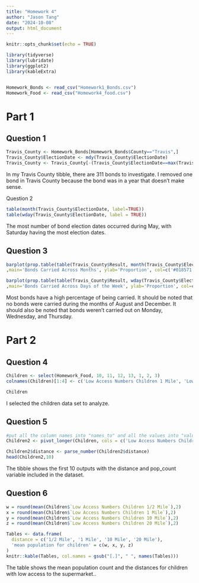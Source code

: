---
title: "Homework 4"
author: "Jason Tang"
date: "2024-10-08"
output: html_document
---

```{r setup, include=FALSE}
knitr::opts_chunk$set(echo = TRUE)
```

```{r, include=FALSE}
library(tidyverse)
library(lubridate)
library(ggplot2)
library(kableExtra)


Homework_Bonds <- read_csv("Homework1_Bonds.csv")
Homework_Food <- read_csv("Homework4_food.csv")
```

# Part 1

## Question 1
```{r}
Travis_County <- Homework_Bonds[Homework_Bonds$County=="Travis",]
Travis_County$ElectionDate <- mdy(Travis_County$ElectionDate)
Travis_County <- Travis_County[-(Travis_County$ElectionDate==max(Travis_County$ElectionDate)),]
```
In my Travis County tibble, there are 311 bonds to investigate. I removed one bond in Travis County because the bond was in a year that doesn't make sense.

Question 2
```{r}
table(month(Travis_County$ElectionDate, label=TRUE))
table(wday(Travis_County$ElectionDate, label = TRUE))
```
The most number of bond election dates occurred during May, with Saturday having the most election dates.

## Question 3
```{r}
barplot(prop.table(table(Travis_County$Result, month(Travis_County$ElectionDate, label=TRUE)),2)
,main='Bonds Carried Across Months', ylab='Proportion', col=c('#018571', '#b2abd2'), xlab='Months')

barplot(prop.table(table(Travis_County$Result, wday(Travis_County$ElectionDate, label = TRUE)),2)
,main='Bonds Carried Across Days of the Week', ylab='Proportion', col=c('#018571', '#b2abd2'), xlab='Day of the Week')
```

Most bonds have a high percentage of being carried. It should be noted that no bonds were carried during the months of August and December. It should also be noted that bonds weren't carried out on Monday, Wednesday, and Thursday.


# Part 2

## Question 4
```{r}
Children <- select(Homework_Food, 10, 11, 12, 13, 1, 2, 3)
colnames(Children)[1:4] <- c('Low Access Numbers Children 1 Mile', 'Low Access Numbers Children 1/2 Mile', 'Low Access Numbers Children 10 Mile', 'Low Access Numbers Children 20 Mile')

Children
```
I selected the children data set to analyze.

## Question 5
```{r}
#put all the column names into "names_to" and all the values into "values_to"
Children2 <- pivot_longer(Children, cols = c('Low Access Numbers Children 1 Mile', 'Low Access Numbers Children 1/2 Mile', 'Low Access Numbers Children 10 Mile', 'Low Access Numbers Children 20 Mile'), names_to = 'distance', values_to = 'pop_count')

Children2$distance <- parse_number(Children2$distance)
head(Children2,10)
```
The tibble shows the first 10 outputs with the distance and pop_count variable included in the dataset.

## Question 6
```{r}
w = round(mean(Children$`Low Access Numbers Children 1/2 Mile`),2)
x = round(mean(Children$`Low Access Numbers Children 1 Mile`),2)
y = round(mean(Children$`Low Access Numbers Children 10 Mile`),2)
z = round(mean(Children$`Low Access Numbers Children 20 Mile`),2)

Tables <- data.frame(
  distance = c('1/2 Mile', '1 Mile', '10 Mile', '20 Mile'),
  'mean population for children' = c(w, x, y, z)
)
knitr::kable(Tables, col.names = gsub("[.]", " ", names(Tables)))
```
The table shows the mean population count and the distances for children with low access to the supermarket..
